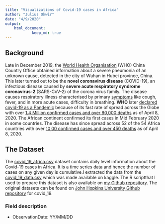 ```yaml
---
title: "Visualizations of Covid-19 cases in Africa"
author: "Julius Okwir"
date: "4/9/2020"
output:
    html_document:
            keep_md: true
---
```


## Background
Late in December 2019, the [World Health Organisation](https://www.who.int/emergencies/diseases/novel-coronavirus-2019/events-as-they-happen) (WHO) China Country Office obtained information about a severe pneumonia of an unknown cause, detected in the city of Wuhan in Hubei province, China. This later turned out to be the **novel coronavirus disease** (COVID-19), an infectious disease caused by **severe acute respiratory syndrome coronavirus-2** (SARS-CoV-2) of the corona virus family. The disease causes respiratory illness characterised by primary [symptoms](https://www.cdc.gov/coronavirus/2019-ncov/symptoms-testing/symptoms.html) like cough, fever, and in more acute cases, difficulty in breathing. **WHO** later [declared covid-19 as a Pandemic](https://time.com/5791661/who-coronavirus-pandemic-declaration/) because of its fast rate of spread across the Globe with over [1.4 Million confirmed cases and over 80,000 deaths](https://coronavirus.jhu.edu/map.html) as of April 8, 2020. The African continent confirmed its first cases in Mid February 2020 in some countries. The disease has since spread across 52 of the 54 Africa countries with over [10,00 confirmed cases and over 450 deaths](https://africanarguments.org/2020/04/07/coronavirus-in-africa-tracker-how-many-cases-and-where-latest/) as of April 8, 2020. 

## The Dataset
The [covid_19_africa.csv](https://github.com/ju-ok/Covid-19-Africa.git) dataset contains daily level information about the Covid-19 cases in Africa.
It is a time series data and hence the number of cases on any given day is cumulative.I extracted the data from the [covid_19_data.csv](https://www.kaggle.com/sudalairajkumar/novel-corona-virus-2019-dataset#covid_19_data.csv) which was made available on kaggle. The R scriptthat I used to prepare this dataset is also available on [my Github repository](https://github.com/ju-ok/Covid-19-Africa.git). The original datasets can be found on [John Hopkins University Github repository](https://github.com/CSSEGISandData/COVID-19/tree/master/csse_covid_19_data/csse_covid_19_daily_reports) for covid_19. 

### Field description
- ObservationDate: YY/MM/DD
- Country: name of African country
- Confirmed: the number of covid-19 confirmed cases
- Deaths:  the number of deaths from covid-19
- Recovered: the number of recovered cases

## Task
- Visualizations of Africa’s covid-19 confirmed cases, deaths, and recovered cases by country. 

Define a general figure size for all plots
```r
knitr::opts_chunk$set(fig.width=12, fig.height=14) 
```

## Data processing
Loading the required packages and setting a general theme for all the plots.
```r
suppressMessages(library(tidyverse))
suppressMessages(library(lubridate))
theme_set(theme_classic())
```

Importing the dataset
```r
(covid_africa <- read_csv("covid_19_africa.csv"))
```

Converting the classes of Confirmed, Deaths, and Recovered columns to class integer.
```r
(covid_africa <- covid_africa %>%
        
        mutate(Confirmed = as.integer(Confirmed), 
               Deaths = as.integer(Deaths),
               Recovered = as.integer(Recovered)))
```


Checking and confirming the number of African countries with confirmed cases. 
At the time of updating this script, only 52 of the 54 African countries recognized by the UN and WHO had confirmed cases.
```r
length(unique(covid_africa$Country))
```

Obtaining the most recent cases in each country. 
Note that the most recent cases on a given day == cumulative sum of cases reportd by end of the previous day. **WARNING: Adjust "today() - 1" accordingly.**
```r
(latest <- covid_africa %>%
        filter(ObservationDate == today() - 1 ))
```

## VISUALIZATIONS OF COVID-19 CASES IN AFRICA
Visualization of confirmed cases by country.
```r
(latest_confirmed <- latest %>%
                
                # reordering the countries by number of confirmed cases i.e highest to lowest
                mutate(Country = fct_reorder(Country, Confirmed)) %>%
                
                # specifying the values on the x and y axes 
                ggplot(aes(x = Country, y = Confirmed)) +
                
                # setting parameters for the bar plots of confirmed cases by country
                geom_bar(stat = "identity", show.legend = FALSE, fill = "orange", width = 0.6) + 
                
                # specifying and positioning of the bar labels
                geom_text(aes(label = Confirmed), hjust =  0, size = 3) +
                
                # flipping the x and y co-ordinates
                coord_flip(clip = "off", expand = FALSE) +
                
                # specifying desired parameters for the plot title and margin
                theme(plot.title = element_text(hjust = 0, size = 10, face = "bold"),
                      plot.margin = margin(0, 1, 0, 0, unit = "cm")) +
                
                # specifying the plot title
                labs(title = "Africa's Confirmed Covid-19 cases by Country. 2020-04-09"))
```

Visualization of confirmed deaths by country.
```r
(latest_deaths <- latest %>%
                
                # reordering the countries by number of confirmed deaths i.e highest to lowest
                mutate(Country = fct_reorder(Country, Deaths)) %>%
                
                # specifying the values on the x and y axes 
                ggplot(aes(x = Country, y = Deaths)) +
                
                # setting parameters for the bar plots of confirmed deaths by country
                geom_bar(stat = "identity", show.legend = FALSE, fill = "red", width = 0.6) +
                
                # specifying and positioning of the bar labels
                geom_text(aes(label = Deaths), hjust =  0, size = 3) +
                
                # flipping the x and y co-ordinates
                coord_flip(clip = "off", expand = FALSE) +
                
                # specifying desired parameters for the plot title and margin
                theme(plot.title = element_text(hjust = 0, size = 10, face = "bold"),
                      plot.margin = margin(0, 1, 0, 0, unit = "cm")) +
                
                # specifying the plot title
                labs(title = "Africa's Deaths from Covid-19 by Country. 2020-04-09"))
```

Visualization of recovered cases by country.
```r
(latest_recovered <- latest %>%
                
                # reordering the countries by number of recovered cases i.e highest to lowest
                mutate(Country = fct_reorder(Country, Recovered)) %>%
                
                #  specifying the values on the x and y axes 
                ggplot(aes(x = Country, y = Recovered)) +
                
                # setting parameters for the bar plots of confirmed recoveries by country
                geom_bar(stat = "identity", show.legend = FALSE, fill = "green", width = 0.6) + 
                
                # specifying and positioning of the bar labels
                geom_text(aes(label = Recovered), hjust =  0, size = 3) +
                
                # flipping the x and y  co-ordinates
                coord_flip(clip = "off", expand = FALSE) +
                
                # specifying desired parameters for the plot title and margin
                theme(plot.title = element_text(hjust = 0, size = 10, face = "bold"),
                      plot.margin = margin(0, 1, 0, 0, unit = "cm")) +
                
                # specifying the plot title
                labs(title = "Africa's Recovered cases from covid-19 by Country. 2020-04-09"))
```

latest sum of confirmed cases, Deaths, and recovered cases in Africa.
```r
sum(latest$Confirmed); sum(latest$Deaths); sum(latest$Recovered)
```

Date of last update of script and session information
```r
# date of last update of Rmd
today()
# session information
sessionInfo()
```

## References
1. John Hopkins University Covid_19 datasets: 
https://github.com/CSSEGISandData/COVID-19/tree/master/csse_covid_19_data/csse_covid_19_daily_reports
2. SRk's dataset on kaggle: https://www.kaggle.com/sudalairajkumar/novel-corona-virus-2019-dataset#covid_19_data.csv
3. African Arguments, Covid-19 Africa Tracker: 
https://africanarguments.org/2020/04/07/coronavirus-in-africa-tracker-how-many-cases-and-where-latest/











